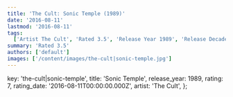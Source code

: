 ```yaml
---
title: 'The Cult: Sonic Temple (1989)'
date: '2016-08-11'
lastmod: '2016-08-11'
tags:
  ['Artist The Cult', 'Rated 3.5', 'Release Year 1989', 'Release Decade 1980']
summary: 'Rated 3.5'
authors: ['default']
images: ['/content/images/the-cult|sonic-temple.jpg']
---
```


  key: 'the-cult|sonic-temple',
  title: 'Sonic Temple',
  release_year: 1989,
  rating: 7,
  rating_date: '2016-08-11T00:00:00.000Z',
  artist: 'The Cult',
};

<MusicRating data={data} />
